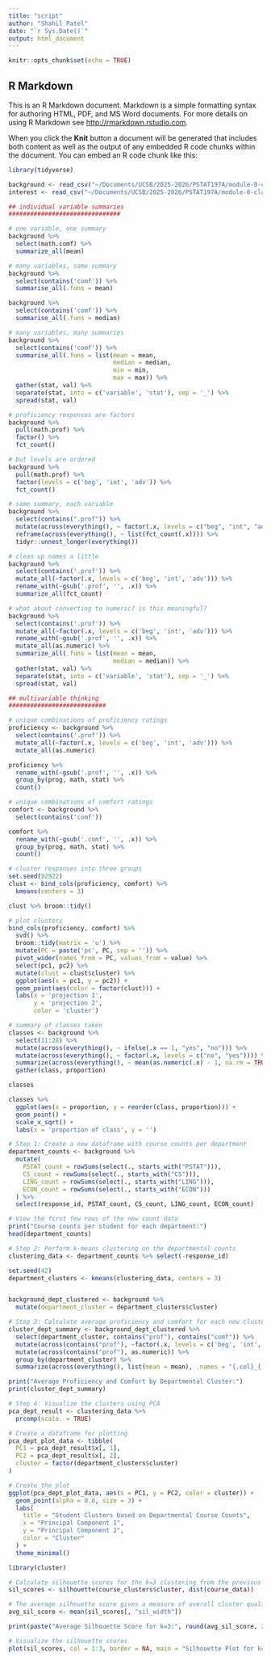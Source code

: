 ```yaml
---
title: "script"
author: "Shahil Patel"
date: "`r Sys.Date()`"
output: html_document
---
```


```r
knitr::opts_chunk$set(echo = TRUE)
```

## R Markdown

This is an R Markdown document. Markdown is a simple formatting syntax for authoring HTML, PDF, and MS Word documents. For more details on using R Markdown see <http://rmarkdown.rstudio.com>.

When you click the **Knit** button a document will be generated that includes both content as well as the output of any embedded R code chunks within the document. You can embed an R code chunk like this:

```r

library(tidyverse)

background <- read_csv("~/Documents/UCSB/2025-2026/PSTAT197A/module-0-class-survey-data-table_three/data/background-clean.csv")
interest <- read_csv("~/Documents/UCSB/2025-2026/PSTAT197A/module-0-class-survey-data-table_three/data/interest-clean.csv")

## individual variable summaries
###############################

# one variable, one summary
background %>%
  select(math.comf) %>%
  summarize_all(mean)

# many variables, same summary
background %>%
  select(contains('comf')) %>%
  summarise_all(.funs = mean)

background %>%
  select(contains('comf')) %>%
  summarise_all(.funs = median)

# many variables, many summaries
background %>%
  select(contains('comf')) %>%
  summarise_all(.funs = list(mean = mean, 
                             median = median,
                             min = min, 
                             max = max)) %>%
  gather(stat, val) %>%
  separate(stat, into = c('variable', 'stat'), sep = '_') %>%
  spread(stat, val)

# proficiency responses are factors
background %>%
  pull(math.prof) %>%
  factor() %>%
  fct_count()

# but levels are ordered
background %>%
  pull(math.prof) %>%
  factor(levels = c('beg', 'int', 'adv')) %>%
  fct_count()

# same summary, each variable
background %>%
  select(contains(".prof")) %>%
  mutate(across(everything(), ~ factor(.x, levels = c("beg", "int", "adv")))) %>%
  reframe(across(everything(), ~ list(fct_count(.x)))) %>%
  tidyr::unnest_longer(everything())

# clean up names a little
background %>%
  select(contains('.prof')) %>%
  mutate_all(~factor(.x, levels = c('beg', 'int', 'adv'))) %>%
  rename_with(~gsub('.prof', '', .x)) %>%
  summarize_all(fct_count)

# what about converting to numeric? is this meaningful?
background %>%
  select(contains('.prof')) %>%
  mutate_all(~factor(.x, levels = c('beg', 'int', 'adv'))) %>%
  rename_with(~gsub('.prof', '', .x)) %>%
  mutate_all(as.numeric) %>%
  summarize_all(.funs = list(mean = mean, 
                             median = median)) %>%
  gather(stat, val) %>%
  separate(stat, into = c('variable', 'stat'), sep = '_') %>%
  spread(stat, val)

## multivariable thinking
###########################

# unique combinations of proficiency ratings
proficiency <- background %>%
  select(contains('.prof')) %>%
  mutate_all(~factor(.x, levels = c('beg', 'int', 'adv'))) %>%
  mutate_all(as.numeric)

proficiency %>% 
  rename_with(~gsub('.prof', '', .x)) %>%
  group_by(prog, math, stat) %>%
  count()

# unique combinations of comfort ratings
comfort <- background %>%
  select(contains('comf'))

comfort %>% 
  rename_with(~gsub('.comf', '', .x)) %>%
  group_by(prog, math, stat) %>%
  count()

# cluster responses into three groups
set.seed(92922)
clust <- bind_cols(proficiency, comfort) %>%
  kmeans(centers = 3)

clust %>% broom::tidy()

# plot clusters 
bind_cols(proficiency, comfort) %>%
  svd() %>%
  broom::tidy(matrix = 'u') %>%
  mutate(PC = paste('pc', PC, sep = '')) %>%
  pivot_wider(names_from = PC, values_from = value) %>%
  select(pc1, pc2) %>%
  mutate(clust = clust$cluster) %>%
  ggplot(aes(x = pc1, y = pc2)) +
  geom_point(aes(color = factor(clust))) +
  labs(x = 'projection 1', 
       y = 'projection 2',
       color = 'cluster')

# summary of classes taken
classes <- background %>%
  select(11:28) %>%
  mutate(across(everything(), ~ ifelse(.x == 1, "yes", "no"))) %>%
  mutate(across(everything(), ~ factor(.x, levels = c("no", "yes")))) %>%
  summarize(across(everything(), ~ mean(as.numeric(.x) - 1, na.rm = TRUE))) %>%
  gather(class, proportion)

classes

classes %>%
  ggplot(aes(x = proportion, y = reorder(class, proportion))) +
  geom_point() +
  scale_x_sqrt() +
  labs(x = 'proportion of class', y = '')
```



```r

# Step 1: Create a new dataframe with course counts per department
department_counts <- background %>%
  mutate(
    PSTAT_count = rowSums(select(., starts_with("PSTAT"))),
    CS_count = rowSums(select(., starts_with("CS"))),
    LING_count = rowSums(select(., starts_with("LING"))),
    ECON_count = rowSums(select(., starts_with("ECON")))
  ) %>%
  select(response_id, PSTAT_count, CS_count, LING_count, ECON_count)

# View the first few rows of the new count data
print("Course counts per student for each department:")
head(department_counts)

# Step 2: Perform k-means clustering on the departmental counts
clustering_data <- department_counts %>% select(-response_id)

set.seed(42) 
department_clusters <- kmeans(clustering_data, centers = 3)


background_dept_clustered <- background %>%
  mutate(department_cluster = department_clusters$cluster)

# Step 3: Calculate average proficiency and comfort for each new cluster
cluster_dept_summary <- background_dept_clustered %>%
  select(department_cluster, contains("prof"), contains("comf")) %>%
  mutate(across(contains("prof"), ~factor(.x, levels = c('beg', 'int', 'adv')))) %>%
  mutate(across(contains("prof"), as.numeric)) %>%
  group_by(department_cluster) %>%
  summarize(across(everything(), list(mean = mean), .names = "{.col}_{.fn}"))

print("Average Proficiency and Comfort by Departmental Cluster:")
print(cluster_dept_summary)

# Step 4: Visualize the clusters using PCA
pca_dept_result <- clustering_data %>%
  prcomp(scale. = TRUE)

# Create a dataframe for plotting
pca_dept_plot_data <- tibble(
  PC1 = pca_dept_result$x[, 1],
  PC2 = pca_dept_result$x[, 2],
  cluster = factor(department_clusters$cluster)
)

# Create the plot
ggplot(pca_dept_plot_data, aes(x = PC1, y = PC2, color = cluster)) +
  geom_point(alpha = 0.8, size = 3) +
  labs(
    title = "Student Clusters based on Departmental Course Counts",
    x = "Principal Component 1",
    y = "Principal Component 2",
    color = "Cluster"
  ) +
  theme_minimal()
```
```r
library(cluster)

# Calculate silhouette scores for the k=3 clustering from the previous step
sil_scores <- silhouette(course_clusters$cluster, dist(course_data))

# The average silhouette score gives a measure of overall cluster quality
avg_sil_score <- mean(sil_scores[, "sil_width"])

print(paste("Average Silhouette Score for k=3:", round(avg_sil_score, 2)))

# Visualize the silhouette scores
plot(sil_scores, col = 1:3, border = NA, main = "Silhouette Plot for k=3")
```

